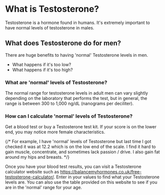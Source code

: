 # What is Testosterone?

Testosterone is a hormone found in humans. It's extremely important to have normal levels of testosterone in males.

## What does Testosterone do for men?

There are huge benefits to having 'normal' Testosterone levels in men.

- What happens if it's too low?
- What happens if it's too high?

### What are 'normal' levels of Testosterone?

The normal range for testosterone levels in adult men can vary slightly depending on the laboratory that performs the test, but in general, the range is between 300 to 1,000 ng/dL (nanograms per deciliter).

### How can I calculate 'normal' levels of Testosterone?

Get a blood test or buy a Testosterone test kit. If your score is on the lower end, you may notice more female characteristics. 

{/* For example, I have 'normal' levels of Testosterone but last time I got checked it was at 12.2 which is on the low end of the scale. I find it hard to gain muscle, concentrate, and sometimes lack passion / drive. I also gain fat around my hips and breasts. */}

Once you have your blood test results, you can visit a Testosterone calculator website such as https://balancemyhormones.co.uk/free-testosterone-calculator/. Enter in your values to find what your Testosterone levels are. You can also use the table provided on this website to see if you are in the 'normal' range for your age.